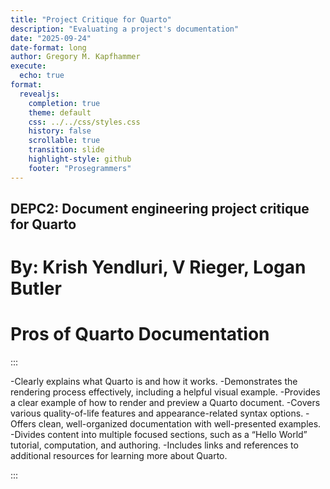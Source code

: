 ```yaml
---
title: "Project Critique for Quarto"
description: "Evaluating a project's documentation"
date: "2025-09-24"
date-format: long
author: Gregory M. Kapfhammer
execute:
  echo: true
format:
  revealjs:
    completion: true
    theme: default
    css: ../../css/styles.css
    history: false
    scrollable: true
    transition: slide
    highlight-style: github
    footer: "Prosegrammers"
---
```


## DEPC2: Document engineering project critique for Quarto
# By: Krish Yendluri, V Rieger, Logan Butler

# Pros of Quarto Documentation

:::

 -Clearly explains what Quarto is and how it works.
 -Demonstrates the rendering process effectively, including a helpful visual example.
 -Provides a clear example of how to render and preview a Quarto document.
 -Covers various quality-of-life features and appearance-related syntax options.
 -Offers clean, well-organized documentation with well-presented examples.
 -Divides content into multiple focused sections, such as a “Hello World” tutorial, computation, and authoring.
 -Includes links and references to additional resources for learning more about Quarto.


:::
